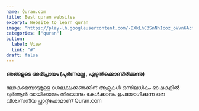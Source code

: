 ```yaml
---
name: Quran.com
title: Best quran websites
excerpt: Website to learn quran
image: "https://play-lh.googleusercontent.com/-BXkLhC3SnNnIcoz_oVvn6AcmcXLvUe_1M6wxiALxe6IGB13zIWs951ubLOLeEpGLkI"
categories: ["quran"]
button:
  label: View
  link: "#"
draft: false
---
```


#### ഞങ്ങളുടെ അഭിപ്രായം (പൂർണമല്ല , എഴുതിക്കൊണ്ടിരിക്കുന്നു)

ലോകമെമ്പാടുമുള്ള ദശലക്ഷക്കണക്കിന് ആളുകൾ ഒന്നിലധികം ഭാഷകളിൽ ഖുർആൻ വായിക്കാനും തിരയാനും കേൾക്കാനും ഉപയോഗിക്കുന്ന ഒരു വിശ്വസനീയ പ്ലാറ്റ്‌ഫോമാണ് Quran.com

